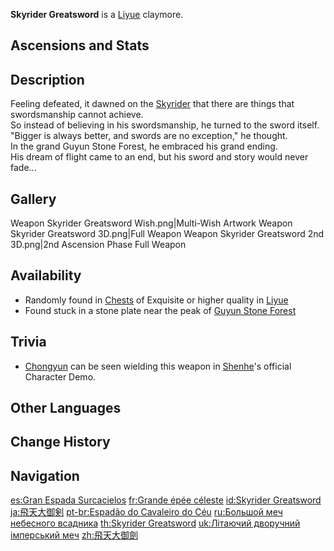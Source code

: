 {{Weapon Infobox
|id             = 12306
|image          = <gallery>
Weapon Skyrider Greatsword.png|Base
Weapon Skyrider Greatsword 2nd.png|2nd Ascension
</gallery>
|type           = Claymore
|releaseDate    = 2020-09-28
|quality        = 3
|base_atk       = 39
|2nd_stat_type  = Physical DMG Bonus
|2nd_stat       = 9.6%
|series         = Skyrider
|passive        = Courage
|effect         = On hit, Normal or Charged Attacks increase ATK by (var1)% for 6s. Max 4 stacks. Can only occur once every 0.5s.
|eff_rank1_var1 = 6
|eff_rank2_var1 = 7
|eff_rank3_var1 = 8
|eff_rank4_var1 = 9
|eff_rank5_var1 = 10
|obtain         = Chests
|obtain2        = Stuck inside a stone in [[Guyun Stone Forest]]
|eff_att1       = Effect Triggered by Normal Attack
}}
{{Description|A reliable steel sword. The legendary Skyrider once tried to ride it as a flying sword... for the second time.}}
'''Skyrider Greatsword'''{{Lang|zh=飞天大御剑}} is a [[Liyue]] claymore.

==Ascensions and Stats==
{{Weapon Ascensions and Stats
|ascendMat1 = Grain of Aerosiderite
|ascendMat2 = Piece of Aerosiderite
|ascendMat3 = Bit of Aerosiderite
|ascendMat4 = Chunk of Aerosiderite
|bossMat1   = Fragile Bone Shard
|bossMat2   = Sturdy Bone Shard
|bossMat3   = Fossilized Bone Shard
|commonMat1 = Treasure Hoarder Insignia
|commonMat2 = Silver Raven Insignia
|commonMat3 = Golden Raven Insignia
}}

==Description==
Feeling defeated, it dawned on the [[Skyrider]] that there are things that swordsmanship cannot achieve.<br />
So instead of believing in his swordsmanship, he turned to the sword itself.<br />
"Bigger is always better, and swords are no exception," he thought.<br />
In the grand Guyun Stone Forest, he embraced his grand ending.<br />
His dream of flight came to an end, but his sword and story would never fade...

==Gallery==
<gallery>
Weapon Skyrider Greatsword Wish.png|Multi-Wish Artwork
Weapon Skyrider Greatsword 3D.png|Full Weapon
Weapon Skyrider Greatsword 2nd 3D.png|2nd Ascension Phase Full Weapon
</gallery>

==Availability==
*Randomly found in [[Chests]] of Exquisite or higher quality in [[Liyue]]
*Found stuck in a stone plate near the peak of [[Guyun Stone Forest]]

==Trivia==
*[[Chongyun]] can be seen wielding this weapon in [[Shenhe]]'s official Character Demo.

==Other Languages==
{{Flex|
===Weapon===
{{Other Languages
|en      = Skyrider Greatsword
|zhs     = 飞天大御剑
|zhs_rm  = Fēitiān Dà Yù Jiàn
|zht     = 飛天大御劍
|zht_rm  = Fēitiān Dà Yù Jiàn
|zh_tl   = Sky-Flying Great Driving Sword
|zh_note = {{Lang|mini=1|zh=飞天|zh_rm=fēitiān}} can also refer to a type of female spirit in Buddhism, {{w|apsara}}.
|ja      = 飛天大御剣
|ja_rm   = Hiten Daigoken
|ja_tl   = Sky-Flying Great Driving Sword
|ja_note = {{Lang|mini=1|ja=飛天}} can also refer to "heavenly beings shown flying around the main image in a temple in Buddhism"
|ko      = 비천대어검
|ko_rm   = Bicheondae'eogeom
|ko_tl   = Sky-Flying Great Driving Sword
|es      = Gran Espada Surcacielos
|es_tl   = Skyrider Great Sword
|fr      = Grande épée céleste
|fr_tl   = Celestial Great Sword
|ru      = Большой меч небесного всадника
|ru_tl   = The Greatsword of the Heavenly Horseman
|th      = Skyrider Greatsword
|vi      = Đại Kiếm Phi Thiên
|vi_tl   = Skyflight Greatsword
|de      = Himmelsflug-Großschwert
|de_tl   = Skyflight Greatsword
|id      = Skyrider Greatsword
|pt      = Espadão do Cavaleiro do Céu
|pt_tl   = Great Sword of the Sky Knight
|tr      = Gökbinicisi Büyük Kılıcı
|tr_tl   = 
|it      = Spadone del Cavalcacieli
|it_tl   = Skyrider's Greatsword
}}
|
===Passive===
{{Other Languages
|en      = Courage
|zhs     = 勇气
|zhs_rm  = Yǒngqì
|zht     = 勇氣
|zht_rm  = Yǒngqì
|zh_tl   = Courage
|ja      = 勇気
|ja_rm   = Yuuki
|ja_tl   = Courage
|ko      = 용기
|ko_tl   = Courage
|es      = Valentía
|es_tl   = Courage
|fr      = Courage
|ru      = Храбрый
|ru_tl   = Brave
|th      = Courage
|vi      = Dũng Khí
|vi_tl   = 
|de      = Mut
|de_tl   = 
|id      = Courage
|pt      = Coragem
|pt_tl   = 
|tr      = Cesaret
|tr_tl   = 
|it      = Coraggio
|it_tl   = 
}}
}}

==Change History==
{{Change History|1.0}}

==Navigation==
{{Weapons by Series Navbox|series=Skyrider}}
{{Weapon Navbox|type=Claymores}}

[[es:Gran Espada Surcacielos]]
[[fr:Grande épée céleste]]
[[id:Skyrider Greatsword]]
[[ja:飛天大御剣]]
[[pt-br:Espadão do Cavaleiro do Céu]]
[[ru:Большой меч небесного всадника]]
[[th:Skyrider Greatsword]]
[[uk:Літаючий дворучний імперський меч]]
[[zh:飛天大御劍]]